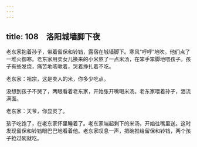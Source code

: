 ```yaml
---
---
---
```

title: 108　洛阳城墙脚下夜
---




老东家抱着孙子，带着留保和铃铛，露宿在城墙脚下。寒风“呼呼”地吹。他们点了一堆火御寒。老东家用卖女儿换来的小米熬了一点米汤，在笨手笨脚地喂孩子。孩子有些发烧，痛苦地咳嗽着，哭着挣扎着不吃。

老东家：祖宗，这是卖人的米，你多少吃点。

没想到孩子不哭了，两眼看着老东家，开始张开嘴喝米汤。老东家喂着孙子，泪流满面。

老东家：天爷，你显灵了。

孩子吃饱了，在老东家怀里睡着了。老东家端起剩下的米汤，开始往嘴里送。这时发现留保和铃铛眼巴巴地看着他。老东家叹息一声，把碗推给留保和铃铛，两个孩子抢过碗就吃。